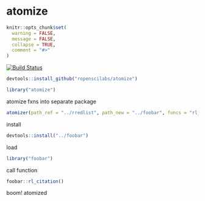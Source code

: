 atomize
=======

```r
knitr::opts_chunk$set(
  warning = FALSE,
  message = FALSE,
  collapse = TRUE,
  comment = "#>"
)
```

[![Build Status](https://travis-ci.org/ropenscilabs/atomize.svg?branch=master)](https://travis-ci.org/ropenscilabs/atomize)

```r
devtools::install_github("ropenscilabs/atomize")
```

```r
library("atomize")
```

atomize fxns into separate package

```r
atomizer(path_ref = "../rredlist", path_new = "../foobar", funcs = "rl_citation")
```

install

```r
devtools::install("../foobar")
```

load

```r
library("foobar")
```

call function

```r
foobar::rl_citation()
```

boom! atomized
